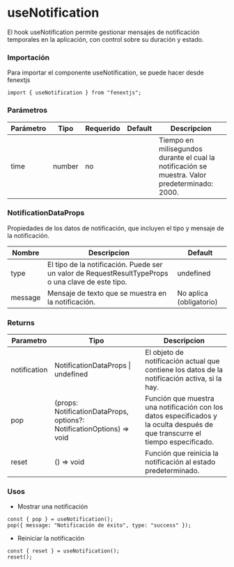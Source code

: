 # useNotification

El hook useNotification permite gestionar mensajes de notificación temporales en la aplicación, con control sobre su duración y estado.

### Importación

Para importar el componente useNotification, se puede hacer desde fenextjs

```tsx copy
import { useNotification } from "fenextjs";
```

### Parámetros

| Parámetro | Tipo   | Requerido | Default | Descripcion                                                                                    |
| --------- | ------ | --------- | ------- | ---------------------------------------------------------------------------------------------- |
| time      | number | no        |         | Tiempo en milisegundos durante el cual la notificación se muestra. Valor predeterminado: 2000. |

### NotificationDataProps

Propiedades de los datos de notificación, que incluyen el tipo y mensaje de la notificación.

| Nombre  | Descripcion                                                                                        | Default                 |
| ------- | -------------------------------------------------------------------------------------------------- | ----------------------- |
| type    | El tipo de la notificación. Puede ser un valor de RequestResultTypeProps o una clave de este tipo. | undefined               |
| message | Mensaje de texto que se muestra en la notificación.                                                | No aplica (obligatorio) |

### Returns

| Parametro    | Tipo                                                                   | Descripcion                                                                                                                    |
| ------------ | ---------------------------------------------------------------------- | ------------------------------------------------------------------------------------------------------------------------------ |
| notification | NotificationDataProps \| undefined                                     | El objeto de notificación actual que contiene los datos de la notificación activa, si la hay.                                  |
| pop          | (props: NotificationDataProps, options?: NotificationOptions) =\> void | Función que muestra una notificación con los datos especificados y la oculta después de que transcurre el tiempo especificado. |
| reset        | () =\> void                                                            | Función que reinicia la notificación al estado predeterminado.                                                                 |

### Usos

- Mostrar una notificación

```tsx copy
const { pop } = useNotification();
pop({ message: "Notificación de éxito", type: "success" });
```

- Reiniciar la notificación

```tsx copy
const { reset } = useNotification();
reset();
```
